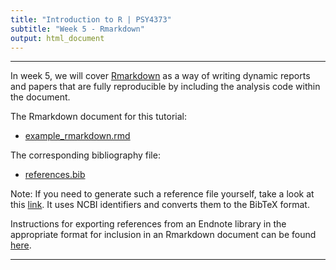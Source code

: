 ---
title: "Introduction to R | PSY4373"
subtitle: "Week 5 - Rmarkdown"
output: html_document
---

---

In week 5, we will cover [Rmarkdown](https://rmarkdown.rstudio.com) as a way of writing dynamic reports and papers that are fully reproducible by including the analysis code within the document.

The Rmarkdown document for this tutorial:

- [example_rmarkdown.rmd](FIXME!)

The corresponding bibliography file:

- [references.bib](FIXME!)

Note: If you need to generate such a reference file yourself, take a look at this [link](https://www.bioinformatics.org/texmed/). It uses NCBI identifiers and converts them to the BibTeX format.

Instructions for exporting references from an Endnote library in the appropriate format for inclusion in an Rmarkdown document can be found [here](https://www.themillerlab.io/post/reference_management_in_rmarkdown/).

---
